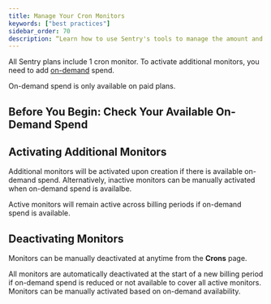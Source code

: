 ```yaml
---
title: Manage Your Cron Monitors
keywords: ["best practices"]
sidebar_order: 70
description: “Learn how to use Sentry's tools to manage the amount and types of cron monitors you pay for.”
---
```


All Sentry plans include 1 cron monitor. To activate additional monitors, you need to add [on-demand](/product/accounts/pricing/#on-demand-capacity) spend.

<Note>

On-demand spend is only available on paid plans.

</Note>

## Before You Begin: Check Your Available On-Demand Spend

## Activating Additional Monitors

Additional monitors will be activated upon creation if there is available on-demand spend. Alternatively, inactive monitors can be manually activated when on-demand spend is availalbe.

Active monitors will remain active across billing periods if on-demand spend is available.

## Deactivating Monitors

Monitors can be manually deactivated at anytime from the **Crons** page.

All monitors are automatically deactivated at the start of a new billing period if on-demand spend is reduced or not available to cover all active monitors. Monitors can be manually activated based on on-demand availability.
